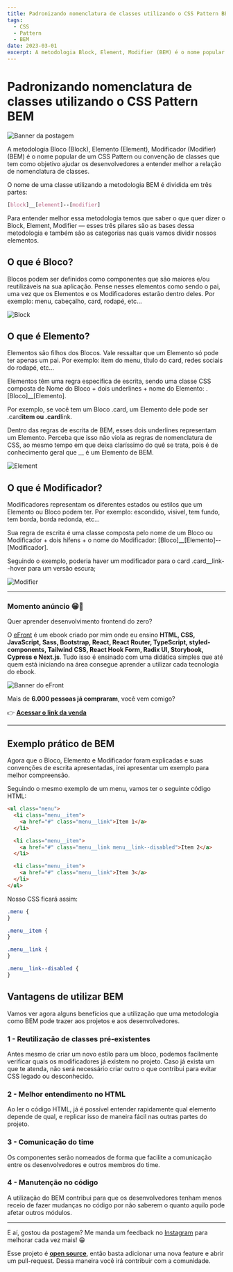 ```yaml
---
title: Padronizando nomenclatura de classes utilizando o CSS Pattern BEM 
tags:
  - CSS
  - Pattern
  - BEM
date: 2023-03-01
excerpt: A metodologia Block, Element, Modifier (BEM) é o nome popular de um CSS Pattern ou convenção de classes.
---
```


# Padronizando nomenclatura de classes utilizando o CSS Pattern BEM 

![Banner da postagem](/padronizando-nomenclatura-de-classes-utilizando-bem.png)

A metodologia Bloco (Block), Elemento (Element), Modificador (Modifier) (BEM) é o nome popular de um CSS Pattern ou convenção de classes que tem como objetivo ajudar os desenvolvedores a entender melhor a relação de nomenclatura de classes.

O nome de uma classe utilizando a metodologia BEM é dividida em três partes:

```css
[block]__[element]--[modifier]
```

Para entender melhor essa metodologia temos que saber o que quer dizer o Block, Element, Modifier — esses três pilares são as bases dessa metodologia e também são as categorias nas quais vamos dividir nossos elementos.

## O que é Bloco?

Blocos podem ser definidos como componentes que são maiores e/ou reutilizáveis na sua aplicação. Pense nesses elementos como sendo o pai, uma vez que os Elementos e os Modificadores estarão dentro deles. Por exemplo: menu, cabeçalho, card, rodapé, etc…

![Block](/post2-1.png)

## O que é Elemento?

Elementos são filhos dos Blocos. Vale ressaltar que um Elemento só pode ter apenas um pai. Por exemplo: item do menu, título do card, redes sociais do rodapé, etc…

Elementos têm uma regra específica de escrita, sendo uma classe CSS composta de Nome do Bloco + dois underlines + nome do Elemento: .[Bloco]\_\_[Elemento].

Por exemplo, se você tem um Bloco .card, um Elemento dele pode ser .card**item ou .card**link.

Dentro das regras de escrita de BEM, esses dois underlines representam um Elemento. Perceba que isso não viola as regras de nomenclatura de CSS, ao mesmo tempo em que deixa claríssimo do quê se trata, pois é de conhecimento geral que \_\_ é um Elemento de BEM.

![Element](/post2-2.png)

## O que é Modificador?

Modificadores representam os diferentes estados ou estilos que um Elemento ou Bloco podem ter. Por exemplo: escondido, visivel, tem fundo, tem borda, borda redonda, etc…

Sua regra de escrita é uma classe composta pelo nome de um Bloco ou Modificador + dois hífens + o nome do Modificador: [Bloco]\_\_[Elemento]--[Modificador].

Seguindo o exemplo, poderia haver um modificador para o card .card\_\_link--hover para um versão escura;

![Modifier](/post2-3.png)

---

### Momento anúncio 😁🤘

Quer aprender desenvolvimento frontend do zero?

O [eFront](https://iuricode.com/efront/) é um ebook criado por mim onde eu ensino **HTML, CSS, JavaScript, Sass, Bootstrap, React, React Router, TypeScript, styled-components, Tailwind CSS, React Hook Form, Radix UI, Storybook, Cypress e Next.js**. Tudo isso é ensinado com uma didática simples que até quem está iniciando na área consegue aprender a utilizar cada tecnologia do ebook.

![Banner do eFront](/efront.png)

Mais de **6.000 pessoas já compraram**, você vem comigo?

👉 **[Acessar o link da venda](https://iuricode.com/efront/)**

---

## Exemplo prático de BEM

Agora que o Bloco, Elemento e Modificador foram explicadas e suas convenções de escrita apresentadas, irei apresentar um exemplo para melhor compreensão.

Seguindo o mesmo exemplo de um menu, vamos ter o seguinte código HTML:

```html
<ul class="menu">
  <li class="menu__item">
    <a href="#" class="menu__link">Item 1</a>
  </li>

  <li class="menu__item">
    <a href="#" class="menu__link menu__link--disabled">Item 2</a>
  </li>

  <li class="menu__item">
    <a href="#" class="menu__link">Item 3</a>
  </li>
</ul>
```

Nosso CSS ficará assim:

```css
.menu {
}

.menu__item {
}

.menu__link {
}

.menu__link--disabled {
}
```

## Vantagens de utilizar BEM

Vamos ver agora alguns benefícios que a utilização que uma metodologia como BEM pode trazer aos projetos e aos desenvolvedores.

### 1 - Reutilização de classes pré-existentes

Antes mesmo de criar um novo estilo para um bloco, podemos facilmente verificar quais os modificadores já existem no projeto. Caso já exista um que te atenda, não será necessário criar outro o que contribui para evitar CSS legado ou desconhecido.

### 2 - Melhor entendimento no HTML

Ao ler o código HTML, já é possível entender rapidamente qual elemento depende de qual, e replicar isso de maneira fácil nas outras partes do projeto.

### 3 - Comunicação do time

Os componentes serão nomeados de forma que facilite a comunicação entre os desenvolvedores e outros membros do time.

### 4 - Manutenção no código

A utilização do BEM contribui para que os desenvolvedores tenham menos receio de fazer mudanças no código por não saberem o quanto aquilo pode afetar outros módulos.

---

E aí, gostou da postagem? Me manda um feedback no [Instagram](https://www.instagram.com/iuricode/) para melhorar cada vez mais! 😁

Esse projeto é **[open source](https://github.com/iuricode/blog)**, então basta adicionar uma nova feature e abrir um pull-request. Dessa maneira você irá contribuir com a comunidade.
